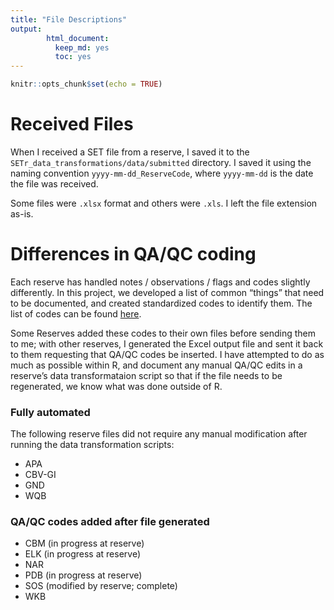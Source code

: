 ```yaml
---
title: "File Descriptions"
output: 
        html_document:
          keep_md: yes
          toc: yes
---
```


```r
knitr::opts_chunk$set(echo = TRUE)
```


# Received Files  

When I received a SET file from a reserve, I saved it to the `SETr_data_transformations/data/submitted` directory. I saved it using the naming convention `yyyy-mm-dd_ReserveCode`, where `yyyy-mm-dd` is the date the file was received.  

Some files were `.xlsx` format and others were `.xls`. I left the file extension as-is.  


# Differences in QA/QC coding  

Each reserve has handled notes / observations / flags and codes slightly differently. In this project, we developed a list of common "things" that need to be documented, and created standardized codes to identify them. The list of codes can be found [here](https://docs.google.com/spreadsheets/d/1cqxi_Bz1CjpticfrPLf1_GgsoN2g_V1jlV9gAbzN6xw/edit?usp=sharing).  

Some Reserves added these codes to their own files before sending them to me; with other reserves, I generated the Excel output file and sent it back to them requesting that QA/QC codes be inserted. I have attempted to do as much as possible within R, and document any manual QA/QC edits in a reserve's data transformataion script so that if the file needs to be regenerated, we know what was done outside of R.  

### Fully automated  

The following reserve files did not require any manual modification after running the data transformation scripts:  

+  APA  
+  CBV-GI  
+  GND  
+  WQB  



### QA/QC codes added after file generated  

+  CBM  (in progress at reserve)  
+  ELK  (in progress at reserve)  
+  NAR  
+  PDB  (in progress at reserve)
+  SOS  (modified by reserve; complete)
+  WKB  